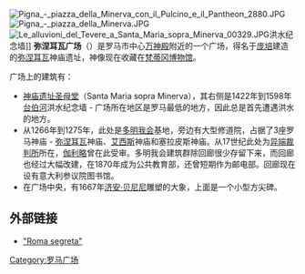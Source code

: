 [[Image:Pigna_-_piazza_della_Minerva_con_il_Pulcino_e_il_Pantheon_2880.JPG|thumb]]
[[Image:Pigna_-_piazza_della_Minerva.JPG|thumb]]
[[Image:Le_alluvioni_del_Tevere_a_Santa_Maria_sopra_Minerva_00329.JPG|thumb]]洪水纪念墙]]
'''弥涅耳瓦广场'''（{{lang-it|Piazza della Minerva}}）是罗马市中心[[万神殿|万神殿]]附近的一个广场，得名于[[庞培|庞培]]建造的[[弥涅耳瓦|弥涅耳瓦]]神庙遗址，神像现在收藏在[[梵蒂冈博物馆|梵蒂冈博物馆]]。 

广场上的建筑有：
*[[神庙遗址圣母堂|神庙遗址圣母堂]]（Santa Maria sopra Minerva），其右侧是1422年到1598年[[台伯河|台伯河]]洪水纪念墙 - 广场所在地区是罗马最低的地方，因此总是首先遭遇洪水的地方。
*从1266年到1275年，此处是[[多明我会|多明我会]]基地，旁边有大型修道院，占据了3座罗马神庙 - [[弥涅耳瓦|弥涅耳瓦]]神庙、[[艾西斯|艾西斯]]神庙和塞拉皮斯神庙。从17世纪此处为[[异端裁判所|异端裁判所]]所在，[[伽利略|伽利略]]曾在此受审。多明我会建筑群除回廊很少存留下来，而回廊也经过大幅改建，在1870年成为公共教育部，还曾短期作为邮电部。回廊现在设有意大利参议院图书馆。
*在广场中央，有1667年[[济安·贝尼尼|济安·贝尼尼]]雕塑的大象，上面是一个小型方尖碑。
<!-- *教堂右侧是16世纪 ''Palazzo Fonseca'', since [[1832|1832]] the site of one of the historic hotels of Rome, known as the ''Minerva'', whose guests have included [[Stendhal|Stendhal]] and [[José_de_San_Martín|José de San Martín]], remembered in plaques on the facade.
*教堂对面是[[Pontifical_Ecclesiastical_Academy|Palazzo dell'accademia ecclesiastica]]'' (the former Accademia dei nobili ecclesiastici), 14世纪 in origin，在1878年彻底重建. It is an academy that trains the diplomats of [[梵蒂冈|梵蒂冈]]. -->

== 外部链接 ==
*{{it icon}} [http://www.romasegreta.it/pigna/piazzadellaminerva.htm "Roma segreta"] {{Wayback|url=http://www.romasegreta.it/pigna/piazzadellaminerva.htm |date=20090312045256 }}
[[Category:罗马广场|Category:罗马广场]]